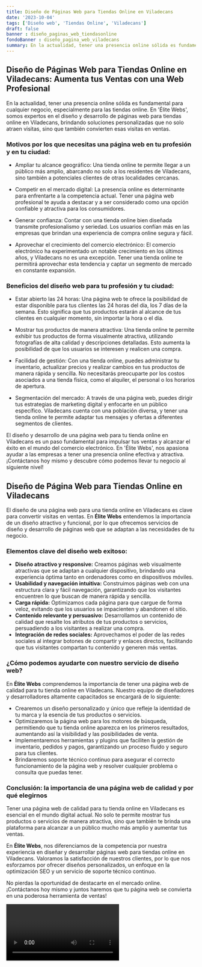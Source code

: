 ```yaml
---
title: Diseño de Páginas Web para Tiendas Online en Viladecans
date: '2023-10-04'
tags: ['Diseño web', 'Tiendas Online', 'Viladecans']
draft: false
banner : diseño_paginas_web_tiendasonline
fondoBanner : diseño_pagina_web_viladecans
summary: En la actualidad, tener una presencia online sólida es fundamental para cualquier negocio, especialmente para las tiendas online. En 'Élite Webs', somos expertos en el diseño y desarrollo de páginas web para tiendas online en Viladecans, brindando soluciones personalizadas que no solo atraen visitas, sino que también convierten esas visitas en ventas.
---
```


## Diseño de Páginas Web para Tiendas Online en Viladecans: Aumenta tus Ventas con una Web Profesional

En la actualidad, tener una presencia online sólida es fundamental para cualquier negocio, especialmente para las tiendas online. En 'Élite Webs', somos expertos en el diseño y desarrollo de páginas web para tiendas online en Viladecans, brindando soluciones personalizadas que no solo atraen visitas, sino que también convierten esas visitas en ventas.

### Motivos por los que necesitas una página web en tu profesión y en tu ciudad:

- Ampliar tu alcance geográfico: Una tienda online te permite llegar a un público más amplio, abarcando no solo a los residentes de Viladecans, sino también a potenciales clientes de otras localidades cercanas.

- Competir en el mercado digital: La presencia online es determinante para enfrentarte a la competencia actual. Tener una página web profesional te ayuda a destacar y a ser considerado como una opción confiable y atractiva para los consumidores.

- Generar confianza: Contar con una tienda online bien diseñada transmite profesionalismo y seriedad. Los usuarios confían más en las empresas que brindan una experiencia de compra online segura y fácil.

- Aprovechar el crecimiento del comercio electrónico: El comercio electrónico ha experimentado un notable crecimiento en los últimos años, y Viladecans no es una excepción. Tener una tienda online te permitirá aprovechar esta tendencia y captar un segmento de mercado en constante expansión.

### Beneficios del diseño web para tu profesión y tu ciudad:

- Estar abierto las 24 horas: Una página web te ofrece la posibilidad de estar disponible para tus clientes las 24 horas del día, los 7 días de la semana. Esto significa que tus productos estarán al alcance de tus clientes en cualquier momento, sin importar la hora o el día.

- Mostrar tus productos de manera atractiva: Una tienda online te permite exhibir tus productos de forma visualmente atractiva, utilizando fotografías de alta calidad y descripciones detalladas. Esto aumenta la posibilidad de que los usuarios se interesen y realicen una compra.

- Facilidad de gestión: Con una tienda online, puedes administrar tu inventario, actualizar precios y realizar cambios en tus productos de manera rápida y sencilla. No necesitarás preocuparte por los costos asociados a una tienda física, como el alquiler, el personal o los horarios de apertura.

- Segmentación del mercado: A través de una página web, puedes dirigir tus estrategias de marketing digital y enfocarte en un público específico. Viladecans cuenta con una población diversa, y tener una tienda online te permite adaptar tus mensajes y ofertas a diferentes segmentos de clientes.

El diseño y desarrollo de una página web para tu tienda online en Viladecans es un paso fundamental para impulsar tus ventas y alcanzar el éxito en el mundo del comercio electrónico. En 'Élite Webs', nos apasiona ayudar a las empresas a tener una presencia online efectiva y atractiva. ¡Contáctanos hoy mismo y descubre cómo podemos llevar tu negocio al siguiente nivel!

<GifSeo />

<Cta />

## Diseño de Página Web para Tiendas Online en Viladecans

El diseño de una página web para una tienda online en Viladecans es clave para convertir visitas en ventas. En **Élite Webs** entendemos la importancia de un diseño atractivo y funcional, por lo que ofrecemos servicios de diseño y desarrollo de páginas web que se adaptan a las necesidades de tu negocio.

### Elementos clave del diseño web exitoso:

- **Diseño atractivo y responsive:** Creamos páginas web visualmente atractivas que se adaptan a cualquier dispositivo, brindando una experiencia óptima tanto en ordenadores como en dispositivos móviles.
- **Usabilidad y navegación intuitiva:** Construimos páginas web con una estructura clara y fácil navegación, garantizando que los visitantes encuentren lo que buscan de manera rápida y sencilla.
- **Carga rápida:** Optimizamos cada página para que cargue de forma veloz, evitando que los usuarios se impacienten y abandonen el sitio.
- **Contenido relevante y persuasivo:** Desarrollamos un contenido de calidad que resalte los atributos de tus productos o servicios, persuadiendo a los visitantes a realizar una compra.
- **Integración de redes sociales:** Aprovechamos el poder de las redes sociales al integrar botones de compartir y enlaces directos, facilitando que tus visitantes compartan tu contenido y generen más ventas.

### ¿Cómo podemos ayudarte con nuestro servicio de diseño web?

En **Élite Webs** comprendemos la importancia de tener una página web de calidad para tu tienda online en Viladecans. Nuestro equipo de diseñadores y desarrolladores altamente capacitados se encargará de lo siguiente:

- Crearemos un diseño personalizado y único que refleje la identidad de tu marca y la esencia de tus productos o servicios.
- Optimizaremos la página web para los motores de búsqueda, permitiendo que tu tienda online aparezca en los primeros resultados, aumentando así la visibilidad y las posibilidades de venta.
- Implementaremos herramientas y plugins que faciliten la gestión de inventario, pedidos y pagos, garantizando un proceso fluido y seguro para tus clientes.
- Brindaremos soporte técnico continuo para asegurar el correcto funcionamiento de la página web y resolver cualquier problema o consulta que puedas tener.

### Conclusión: la importancia de una página web de calidad y por qué elegirnos

Tener una página web de calidad para tu tienda online en Viladecans es esencial en el mundo digital actual. No solo te permite mostrar tus productos o servicios de manera atractiva, sino que también te brinda una plataforma para alcanzar a un público mucho más amplio y aumentar tus ventas.

En **Élite Webs**, nos diferenciamos de la competencia por nuestra experiencia en diseñar y desarrollar páginas web para tiendas online en Viladecans. Valoramos la satisfacción de nuestros clientes, por lo que nos esforzamos por ofrecer diseños personalizados, un enfoque en la optimización SEO y un servicio de soporte técnico continuo.

No pierdas la oportunidad de destacarte en el mercado online. ¡Contáctanos hoy mismo y juntos haremos que tu página web se convierta en una poderosa herramienta de ventas!

<Video />

<CtaBot job='Tiendas Online' city='Viladecans'/>

<Gmaps query='Viladecans+españa+maps' />